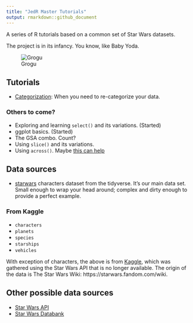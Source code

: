 ```yaml
---
title: "JedR Master Tutorials"
output: rmarkdown::github_document
---
```


A series of R tutorials based on a common set of Star Wars datasets.

The project is in its infancy. You know, like Baby Yoda.

![Grogu](images/baby_yoda.jpeg)

## Tutorials

- [Categorization](https://utdata.shinyapps.io/jedr-categorization/): When you need to re-categorize your data.

### Others to come?

- Exploring and learning `select()` and its variations. (Started)
- ggplot basics. (Started)
- The GSA combo. Count?
- Using `slice()` and its variations.
- Using `across()`. Maybe [this can help](https://github.com/utdata/r-across-examples)

## Data sources

- [starwars](https://dplyr.tidyverse.org/reference/starwars.html) characters dataset from the tidyverse. It's our main data set. Small enough to wrap your head around; complex and dirty enough to provide a perfect example.

### From Kaggle

- `characters`
- `planets`
- `species`
- `starships`
- `vehicles`

With exception of characters, the above is from [Kaggle](https://www.kaggle.com/jsphyg/star-wars), which was gathered using the Star Wars API that is no longer available. The origin of the data is The Star Wars Wiki: https://starwars.fandom.com/wiki.

## Other possible data sources

- [Star Wars API](https://pipedream.com/apps/swapi)
- [Star Wars Databank](https://www.starwars.com/databank)

